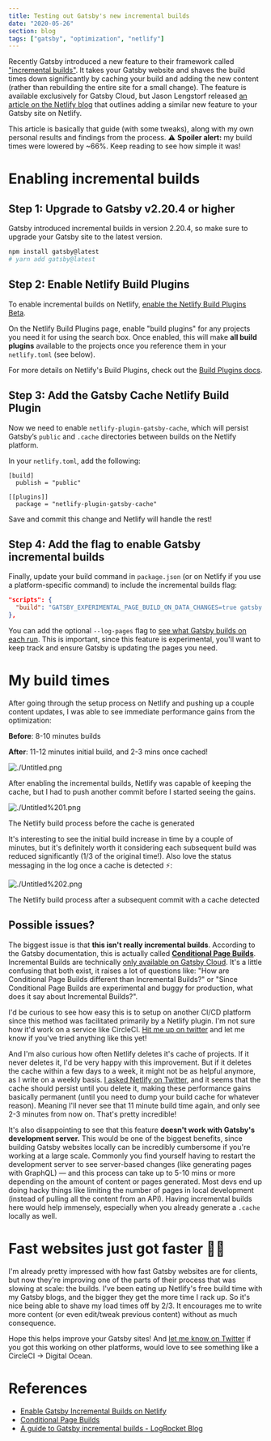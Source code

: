 ```yaml
---
title: Testing out Gatsby's new incremental builds
date: "2020-05-26"
section: blog
tags: ["gatsby", "optimization", "netlify"]
---
```


Recently Gatsby introduced a new feature to their framework called ["incremental builds"](https://www.gatsbyjs.org/blog/2020-04-22-announcing-incremental-builds/). It takes your Gatsby website and shaves the build times down significantly by caching your build and adding the new content (rather than rebuilding the entire site for a small change). The feature is available exclusively for Gatsby Cloud, but Jason Lengstorf released [an article on the Netlify blog](https://www.netlify.com/blog/2020/04/23/enable-gatsby-incremental-builds-on-netlify/?utm_source=twitter&utm_medium=gatsby-inc-builds-jl&utm_campaign=devex) that outlines adding a similar new feature to your Gatsby site on Netlify.

This article is basically that guide (with some tweaks), along with my own personal results and findings from the process. ⚠️ **Spoiler alert:** my build times were lowered by ~66%. Keep reading to see how simple it was!

# Enabling incremental builds

## **Step 1: Upgrade to Gatsby v2.20.4 or higher**

Gatsby introduced incremental builds in version 2.20.4, so make sure to upgrade your Gatsby site to the latest version.

```bash
npm install gatsby@latest
# yarn add gatsby@latest
```

## **Step 2: Enable Netlify Build Plugins**

To enable incremental builds on Netlify, [enable the Netlify Build Plugins Beta](https://app.netlify.com/enable-beta?utm_source=blog&utm_medium=gatsby-inc-builds-jl&utm_campaign=devex?utm_source=twitter&utm_medium=gatsby-inc-builds-jl&utm_campaign=devex).

On the Netlify Build Plugins page, enable "build plugins" for any projects you need it for using the search box. Once enabled, this will make **all build plugins** available to the projects once you reference them in your `netlify.toml` (see below).

For more details on Netlify's Build Plugins, check out the [Build Plugins docs](https://docs.netlify.com/configure-builds/build-plugins/?utm_source=blog&utm_medium=gatsby-inc-builds-jl&utm_campaign=devex).

## **Step 3: Add the Gatsby Cache Netlify Build Plugin**

Now we need to enable `netlify-plugin-gatsby-cache`, which will persist Gatsby’s `public` and `.cache` directories between builds on the Netlify platform.

In your `netlify.toml`, add the following:

```
[build]
  publish = "public"

[[plugins]]
  package = "netlify-plugin-gatsby-cache"
```

Save and commit this change and Netlify will handle the rest!

## **Step 4: Add the flag to enable Gatsby incremental builds**

Finally, update your build command in `package.json` (or on Netlify if you use a platform-specific command) to include the incremental builds flag:

```json
"scripts": {
  "build": "GATSBY_EXPERIMENTAL_PAGE_BUILD_ON_DATA_CHANGES=true gatsby build --log-pages"
},
```

You can add the optional `--log-pages` flag to [see what Gatsby builds on each run](https://www.gatsbyjs.org/docs/conditional-page-builds/#reporting-what-has-been-built). This is important, since this feature is experimental, you'll want to keep track and ensure Gatsby is updating the pages you need.

# My build times

After going through the setup process on Netlify and pushing up a couple content updates, I was able to see immediate performance gains from the optimization:

**Before**: 8-10 minutes builds

**After**: 11-12 minutes initial build, and 2-3 mins once cached!

![./Untitled.png](./Untitled.png)

After enabling the incremental builds, Netlify was capable of keeping the cache, but I had to push another commit before I started seeing the gains.

![./Untitled%201.png](./Untitled%201.png)

The Netlify build process before the cache is generated

It's interesting to see the initial build increase in time by a couple of minutes, but it's definitely worth it considering each subsequent build was reduced significantly (1/3 of the original time!). Also love the status messaging in the log once a cache is detected ⚡️:

![./Untitled%202.png](./Untitled%202.png)

The Netlify build process after a subsequent commit with a cache detected

## Possible issues?

The biggest issue is that **this isn't really incremental builds**. According to the Gatsby documentation, this is actually called [**Conditional Page Builds**](https://www.gatsbyjs.org/docs/conditional-page-builds/). Incremental Builds are technically [only available on Gatsby Cloud](https://www.gatsbyjs.com/docs/incremental-builds/). It's a little confusing that both exist, it raises a lot of questions like: "How are Conditional Page Builds different than Incremental Builds?" or "Since Conditional Page Builds are experimental and buggy for production, what does it say about Incremental Builds?".

I'd be curious to see how easy this is to setup on another CI/CD platform since this method was facilitated primarily by a Netlify plugin. I'm not sure how it'd work on a service like CircleCI. [Hit me up on twitter](https://twitter.com/whoisryosuke) and let me know if you've tried anything like this yet!

And I'm also curious how often Netlify deletes it's cache of projects. If it never deletes it, I'd be very happy with this improvement. But if it deletes the cache within a few days to a week, it might not be as helpful anymore, as I write on a weekly basis. [I asked Netlify on Twitter](https://twitter.com/whoisryosuke/status/1265411123840380930), and it seems that the cache should persist until you delete it, making these performance gains basically permanent (until you need to dump your build cache for whatever reason). Meaning I'll never see that 11 minute build time again, and only see 2-3 minutes from now on. That's pretty incredible!

It's also disappointing to see that this feature **doesn't work with Gatsby's development server.** This would be one of the biggest benefits, since building Gatsby websites locally can be incredibly cumbersome if you're working at a large scale. Commonly you find yourself having to restart the development server to see server-based changes (like generating pages with GraphQL) — and this process can take up to 5-10 mins or more depending on the amount of content or pages generated. Most devs end up doing hacky things like limiting the number of pages in local development (instead of pulling all the content from an API). Having incremental builds here would help immensely, especially when you already generate a `.cache` locally as well.

# Fast websites just got faster 🐇💨

I'm already pretty impressed with how fast Gatsby websites are for clients, but now they're improving one of the parts of their process that was slowing at scale: the builds. I've been eating up Netlify's free build time with my Gatsby blogs, and the bigger they get the more time I rack up. So it's nice being able to shave my load times off by 2/3. It encourages me to write more content (or even edit/tweak previous content) without as much consequence.

Hope this helps improve your Gatsby sites! And [let me know on Twitter](https://twitter.com/whoisryosuke) if you got this working on other platforms, would love to see something like a CircleCI → Digital Ocean.

# References

- [Enable Gatsby Incremental Builds on Netlify](https://www.netlify.com/blog/2020/04/23/enable-gatsby-incremental-builds-on-netlify/?utm_source=twitter&utm_medium=gatsby-inc-builds-jl&utm_campaign=devex)
- [Conditional Page Builds](http://gatsbyjs.org/docs/conditional-page-builds/)
- [A guide to Gatsby incremental builds - LogRocket Blog](https://blog.logrocket.com/gatsby-incremental-builds/)
